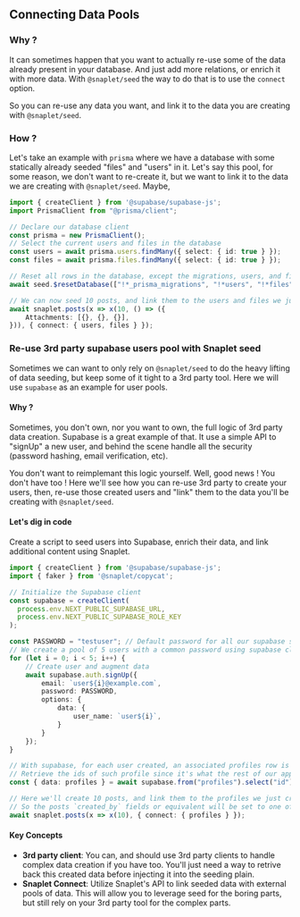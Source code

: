 ## Connecting Data Pools

### Why ?

It can sometimes happen that you want to actually re-use some of the data already present in your database.
And just add more relations, or enrich it with more data. With `@snaplet/seed` the way to do that is to use the `connect` option.

So you can re-use any data you want, and link it to the data you are creating with `@snaplet/seed`.

### How ?

Let's take an example with `prisma` where we have a database with some statically already seeded "files" and "users" in it.
Let's say this pool, for some reason, we don't want to re-create it, but we want to link it to the data we are creating with `@snaplet/seed`.
Maybe, 

```typescript
import { createClient } from '@supabase/supabase-js';
import PrismaClient from "@prisma/client";

// Declare our database client
const prisma = new PrismaClient();
// Select the current users and files in the database
const users = await prisma.users.findMany({ select: { id: true } });
const files = await prisma.files.findMany({ select: { id: true } });

// Reset all rows in the database, except the migrations, users, and files tables
await seed.$resetDatabase(["!*_prisma_migrations", "!*users", "!*files"]);

// We can now seed 10 posts, and link them to the users and files we just retrieved
await snaplet.posts(x => x(10, () => ({
    Attachments: [{}, {}, {}],
})), { connect: { users, files } });
```


### Re-use 3rd party supabase users pool with Snaplet seed

Sometimes we can want to only rely on `@snaplet/seed` to do the heavy lifting of data seeding, but keep
some of it tight to a 3rd party tool. Here we will use `supabase` as an example for user pools.

#### Why ?

Sometimes, you don't own, nor you want to own, the full logic of 3rd party data creation. Supabase is a great example of that.
It use a simple API to "signUp" a new user, and behind the scene handle all the security (password hashing, email verification, etc).

You don't want to reimplemant this logic yourself. Well, good news ! You don't have too !
Here we'll see how you can re-use 3rd party to create your users, then, re-use those created users and "link" them to the data
you'll be creating with `@snaplet/seed`.

#### Let's dig in code
Create a script to seed users into Supabase, enrich their data, and link additional content using Snaplet.

```typescript
import { createClient } from '@supabase/supabase-js';
import { faker } from '@snaplet/copycat';

// Initialize the Supabase client
const supabase = createClient(
  process.env.NEXT_PUBLIC_SUPABASE_URL,
  process.env.NEXT_PUBLIC_SUPABASE_ROLE_KEY
);

const PASSWORD = "testuser"; // Default password for all our supabase suers
// We create a pool of 5 users with a common password using supabase client
for (let i = 0; i < 5; i++) {
    // Create user and augment data
    await supabase.auth.signUp({
        email: `user${i}@example.com`,
        password: PASSWORD,
        options: {
            data: {
                user_name: `user${i}`,
            }
        }
    });
}

// With supabase, for each user created, an associated profiles row is created automatically
// Retrieve the ids of such profile since it's what the rest of our app will use to link data
const { data: profiles } = await supabase.from("profiles").select("id");

// Here we'll create 10 posts, and link them to the profiles we just created
// So the posts `created_by` fields or equivalent will be set to one of our "pool" of users
await snaplet.posts(x => x(10), { connect: { profiles } });
```

#### Key Concepts
- **3rd party client**: You can, and should use 3rd party clients to handle complex data creation if you have too.
You'll just need a way to retrive back this created data before injecting it into the seeding plain.
- **Snaplet Connect**: Utilize Snaplet's API to link seeded data with external pools of data. This will allow you to
leverage seed for the boring parts, but still rely on your 3rd party tool for the complex parts.